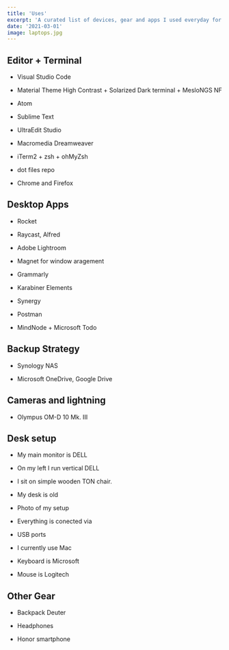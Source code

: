```yaml
---
title: 'Uses'
excerpt: 'A curated list of devices, gear and apps I used everyday for web development'
date: '2021-03-01'
image: laptops.jpg
---
```


## Editor + Terminal

- Visual Studio Code

- Material Theme High Contrast + Solarized Dark terminal + MesloNGS NF

- Atom

- Sublime Text

- UltraEdit Studio

- Macromedia Dreamweaver

- iTerm2 + zsh + ohMyZsh

- dot files repo

- Chrome and Firefox

## Desktop Apps

- Rocket

- Raycast, Alfred

- Adobe Lightroom

- Magnet for window aragement

- Grammarly

- Karabiner Elements

- Synergy

- Postman

- MindNode + Microsoft Todo

## Backup Strategy

- Synology NAS

- Microsoft OneDrive, Google Drive

## Cameras and lightning

- Olympus OM-D 10 Mk. III

## Desk setup

- My main monitor is DELL

- On my left I run vertical DELL

- I sit on simple wooden TON chair.

- My desk is old 

- Photo of my setup

- Everything is conected via

- USB ports

- I currently use Mac

- Keyboard is Microsoft

- Mouse is Logitech

## Other Gear

- Backpack Deuter

- Headphones

- Honor smartphone
